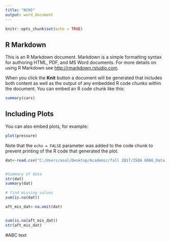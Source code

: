 ---
title: "NCHS"
output: word_document
---

```{r setup, include=FALSE}
knitr::opts_chunk$set(echo = TRUE)
```

## R Markdown

This is an R Markdown document. Markdown is a simple formatting syntax for authoring HTML, PDF, and MS Word documents. For more details on using R Markdown see <http://rmarkdown.rstudio.com>.

When you click the **Knit** button a document will be generated that includes both content as well as the output of any embedded R code chunks within the document. You can embed an R code chunk like this:

```{r cars}
summary(cars)
```

## Including Plots

You can also embed plots, for example:

```{r pressure, echo=FALSE}
plot(pressure)
```

Note that the `echo = FALSE` parameter was added to the code chunk to prevent printing of the R code that generated the plot.


```{r}


dat<-read.csv("C:/Users/asal/Desktop/Academic/fall 2017/ISQA 8086_Data 2 Decision/Information Seeking/Info Seeking/NCHS_-_Potentially_Excess_Deaths_from_the_Five_Leading_Causes_of_Death1.csv")


#Summary of data
str(dat)
summary(dat)

# find missing values
sum(is.na(dat))

aft_mis_dat<-na.omit(dat)


sum(is.na(aft_mis_dat))
str(aft_mis_dat)

```

#ABC
text
